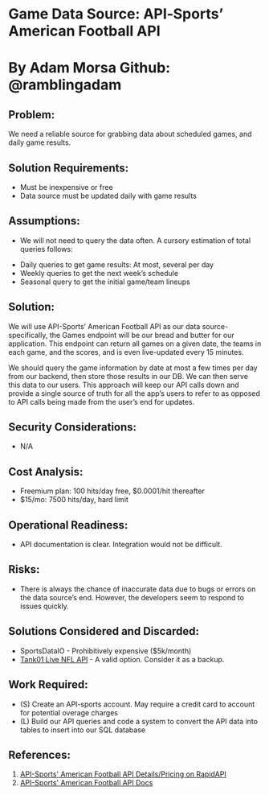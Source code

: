 # Game Data Source: API‐Sports’ American Football API

# By Adam Morsa Github: @ramblingadam

## Problem:

We need a reliable source for grabbing data about scheduled games, and daily game results.

## Solution Requirements:

- Must be inexpensive or free
- Data source must be updated daily with game results

## Assumptions:

- We will not need to query the data often. A cursory estimation of total queries follows:

* Daily queries to get game results: At most, several per day
* Weekly queries to get the next week’s schedule
* Seasonal query to get the initial game/team lineups

## Solution:

We will use API-Sports’ American Football API as our data source- specifically, the Games
endpoint will be our bread and butter for our application. This endpoint can return all games on
a given date, the teams in each game, and the scores, and is even live-updated every 15
minutes.

We should query the game information by date at most a few times per day from our backend,
then store those results in our DB. We can then serve this data to our users. This approach
will keep our API calls down and provide a single source of truth for all the app’s users to refer
to as opposed to API calls being made from the user’s end for updates.

## Security Considerations:

- N/A

## Cost Analysis:

- Freemium plan: 100 hits/day free, $0.0001/hit thereafter
- $15/mo: 7500 hits/day, hard limit

## Operational Readiness:

- API documentation is clear. Integration would not be difficult.

## Risks:

- There is always the chance of inaccurate data due to bugs or errors on the data source’s
  end. However, the developers seem to respond to issues quickly.

## Solutions Considered and Discarded:

- SportsDataIO - Prohibitively expensive ($5k/month)
- [Tank01 Live NFL API](https://rapidapi.com/tank01/api/tank01-nfl-live-in-game-real-time-statistics-nfl/) - A valid option. Consider it as a backup.

## Work Required:

- (S) Create an API-sports account. May require a credit card to account for potential overage
  charges
- (L) Build our API queries and code a system to convert the API data into tables to insert
  into our SQL database

## References:

1. [API-Sports' American Football API Details/Pricing on RapidAPI](https://rapidapi.com/api-sports/api/api-american-football/details)
2. [API-Sports' American Football API Docs](https://api-sports.io/documentation/nfl/v1)
